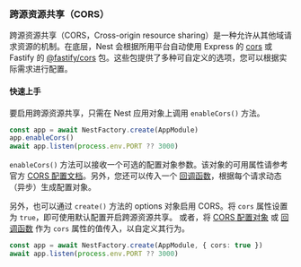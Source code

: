 ### 跨源资源共享（CORS）

跨源资源共享（CORS，Cross-origin resource sharing）是一种允许从其他域请求资源的机制。在底层，Nest 会根据所用平台自动使用 Express 的 [cors](https://github.com/expressjs/cors) 或 Fastify 的 [@fastify/cors](https://github.com/fastify/fastify-cors) 包。这些包提供了多种可自定义的选项，您可以根据实际需求进行配置。

#### 快速上手

要启用跨源资源共享，只需在 Nest 应用对象上调用 `enableCors()` 方法。

```typescript
const app = await NestFactory.create(AppModule)
app.enableCors()
await app.listen(process.env.PORT ?? 3000)
```

`enableCors()` 方法可以接收一个可选的配置对象参数。该对象的可用属性请参考官方 [CORS 配置文档](https://github.com/expressjs/cors#configuration-options)。另外，您还可以传入一个 [回调函数](https://github.com/expressjs/cors#configuring-cors-asynchronously)，根据每个请求动态（异步）生成配置对象。

另外，也可以通过 `create()` 方法的 options 对象启用 CORS。将 `cors` 属性设置为 `true`，即可使用默认配置开启跨源资源共享。
或者，将 [CORS 配置对象](https://github.com/expressjs/cors#configuration-options) 或 [回调函数](https://github.com/expressjs/cors#configuring-cors-asynchronously) 作为 `cors` 属性的值传入，以自定义其行为。

```typescript
const app = await NestFactory.create(AppModule, { cors: true })
await app.listen(process.env.PORT ?? 3000)
```
